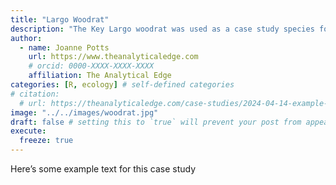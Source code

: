 ```yaml
---
title: "Largo Woodrat"
description: "The Key Largo woodrat was used as a case study species for the development of trapping point transects"
author:
  - name: Joanne Potts
    url: https://www.theanalyticaledge.com
    # orcid: 0000-XXXX-XXXX-XXXX
    affiliation: The Analytical Edge
categories: [R, ecology] # self-defined categories
# citation: 
  # url: https://theanalyticaledge.com/case-studies/2024-04-14-example-case-study/ 
image: "../../images/woodrat.jpg"
draft: false # setting this to `true` will prevent your post from appearing on your listing page until you're ready!
execute: 
  freeze: true
---
```


Here's some example text for this case study
